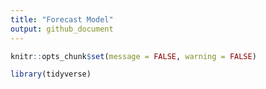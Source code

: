 ```yaml
---
title: "Forecast Model"
output: github_document
---
```


```r
knitr::opts_chunk$set(message = FALSE, warning = FALSE)

library(tidyverse)
```
